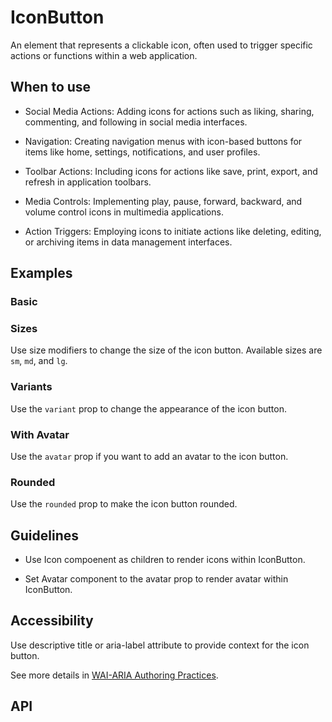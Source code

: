
<Meta of={IconButton} />

# IconButton

An element that represents a clickable icon, often used to trigger specific actions or functions within a web
application.

## When to use

- Social Media Actions: Adding icons for actions such as liking, sharing, commenting, and following in social media
interfaces.

- Navigation: Creating navigation menus with icon-based buttons for items like home, settings, notifications, and user
profiles.

- Toolbar Actions: Including icons for actions like save, print, export, and refresh in application toolbars.

- Media Controls: Implementing play, pause, forward, backward, and volume control icons in multimedia applications.

- Action Triggers: Employing icons to initiate actions like deleting, editing, or archiving items in data management
interfaces.

## Examples

### Basic

<Canvas of={Basic} />

### Sizes

Use size modifiers to change the size of the icon button. Available sizes are `sm`, `md`, and `lg`.

<Canvas of={Sizes} />

### Variants

Use the `variant` prop to change the appearance of the icon button.

<Canvas of={Variants} />

### With Avatar

Use the `avatar` prop if you want to add an avatar to the icon button.

<Canvas of={WithAvatar} />

### Rounded

Use the `rounded` prop to make the icon button rounded.

<Canvas of={Rounded} />

## Guidelines

- Use Icon compoenent as children to render icons within IconButton.

- Set Avatar component to the avatar prop to render avatar within IconButton.

## Accessibility

Use descriptive title or aria-label attribute to provide context for the icon button.

See more details in [WAI-ARIA Authoring Practices](https://www.w3.org/TR/wai-aria-practices-1.1/#button).

## API

<ArgTypes />

